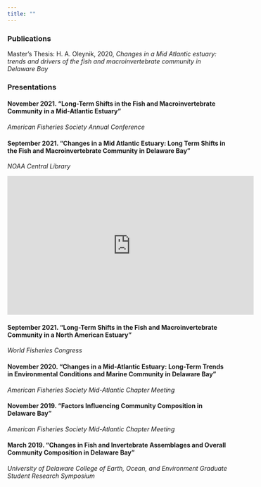 ```yaml
---
title: ""
---
```

### Publications 
Master's Thesis: H. A. Oleynik, 2020, *Changes in a Mid Atlantic estuary: trends and drivers of the fish and macroinvertebrate community in Delaware Bay*


### Presentations 

#### November 2021. **"Long-Term Shifts in the Fish and Macroinvertebrate Community in a Mid-Atlantic Estuary"**
*American Fisheries Society Annual Conference*

#### September 2021. **"Changes in a Mid Atlantic Estuary: Long Term Shifts in the Fish and Macroinvertebrate Community in Delaware Bay"**
*NOAA Central Library* 

<iframe width="560" height="315" src="https://www.youtube.com/embed/nLMJUsBPewM" title="YouTube video player" frameborder="0" allow="accelerometer; autoplay; clipboard-write; encrypted-media; gyroscope; picture-in-picture" allowfullscreen></iframe>


#### September 2021. **"Long-Term Shifts in the Fish and Macroinvertebrate Community in a North American Estuary"**
*World Fisheries Congress*

#### November 2020. **"Changes in a Mid-Atlantic Estuary: Long-Term Trends in Environmental Conditions and Marine Community in Delaware Bay"**
*American Fisheries Society Mid-Atlantic Chapter Meeting*

#### November 2019. **“Factors Influencing Community Composition in Delaware Bay”**
*American Fisheries Society Mid-Atlantic Chapter Meeting*

#### March 2019. **“Changes in Fish and Invertebrate Assemblages and Overall Community Composition in Delaware Bay”**
*University of Delaware College of Earth, Ocean, and Environment Graduate Student Research Symposium*
